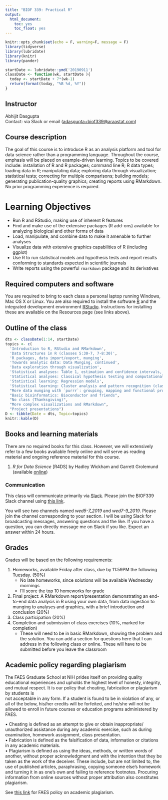 ```yaml
---
title: "BIOF 339: Practical R"
output:
  html_document:
    toc: yes
    toc_float: yes
---
```


```r
knitr::opts_chunk$set(echo = F, warning=F, message = F)
library(tidyverse)
library(lubridate)
library(knitr)
library(pander)

startDate <- lubridate::ymd('20190911')
classDate <- function(wk, startDate ){
  today <- startDate + 7*(wk-1)
  return(format(today, "%B %d, %Y"))
}
```

## Instructor 
Abhijit Dasgupta  
Contact: via Slack or email ([adasgupta+biof339@araastat.com](mailto:adasgupta+biof339@araastat.com)) 

## Course description

The goal of this course is to introduce R as an analysis platform and tool for data science rather than a programming language.
Throughout the course, emphasis will be placed on example-driven
learning. Topics to be covered include: installation of R and R
packages; command line R; R data types; loading data in R; manipulating
data; exploring data through visualization; statistical tests;
correcting for multiple comparisons; building models;  generating
publication-quality graphics; creating reports using RMarkdown. No prior programming experience is
required.

# Learning Objectives

- Run R and RStudio, making use of inherent R features
- Find and make use of the extensive packages (R add-ons) available for analyzing biological and other forms of data
- Load, manipulate, and combine data to make it amenable to further analyses
- Visualize data with extensive graphics capabilities of R (including ggplot)
- Use R to run statistical models and hypothesis tests and report results conforming to standards expected in scientific journals
- Write reports using the powerful `rmarkdown` package and its derivatives

## Required computers and software

You are required to bring to each class a personal laptop running Windows, Mac OS X or Linux. You 
are also required to install the software [R](http://cran.r-project.org){target=_blank} and
the integrated development environment [RStudio](https://www.rstudio.com){target=_blank}. Instructions for 
installing these are available on the Resources page (see links above).


## Outline of the class

```r
dts <- classDate(1:14, startDate)
topics <- c(
  'Introduction to R, RStudio and RMarkdown',
  'Data Structures in R (classes 5:30-7, 7-8:30)',
  'R packages, data import/export, munging',
  'Towards analytic data: Data Munging, continued',
  'Data exploration through visualization',
  'Statistical analyses: Table 1, estimation and confidence intervals, and more ggplot',
  'Statistical analyses: Classical hypothesis testing and computational inference',
  'Statistical learning: Regression models',
  'Statistical learning: Cluster analysis and pattern recognition (classes 5:30-7, 7-8:30)',
  "More data munging with `purrr`: grouping, mapping and functional programming",
  "Basic bioinformatics: Bioconductor and friends",
  "No class (Thanksgiving)",
  "More complex visualizations and RMarkdown",
  "Project presentations")
D <- tibble(Date = dts, Topic=topics)
knitr::kable(D)

```

## Books and learning materials

There are no required books for this class. However, we will extensively refer to
a few books available freely online and will serve as reading material and ongoing 
reference material for this course. 

1. _R for Data Science_ [R4DS] by Hadley Wickham and Garrett Grolemund (available [online](https://r4ds.had.co.nz/){target=_blank})

### Communication

This class will communicate primarily via [Slack](http://www.slack.com){target=_blank}. Please join the BIOF339 Slack channel using [this link](https://join.slack.com/t/biof339/shared_invite/enQtNzU1Njk5NDc2MDMyLWU5MjkwNzNlMmRlYTAwNDg2MGZjYWQ1YzEzMDUxMzc0MzE1NjZkMDFlY2Y0NTIyMGI2Y2VkODBiYmY0MjBiMzE).

You will see two channels named *wed5-7_2019* and *wed7-9_2019*. Please join the channel corresponding to your section. I will be using Slack for broadcasting messages, answering questions and the like. If you have a question, you can directly message me on Slack if you like. Expect an answer within 24 hours.

## Grades

Grades will be based on the following requirements:

1. Homeworks, available Friday after class, due by 11:59PM the following Tuesday.  (50%)
    - No late homeworks, since solutions will be available Wednesday mornings
    - I'll score the top 10 homeworks for grade
1. Final project: A RMarkdown report/presentation demonstrating an end-to-end data analysis in R using your own data, from data ingestion to munging to analyses and graphics, with a brief introduction and conclusion (20%)
1. Class participation (20%)
1. Completion and submission of class exercises (10%, marked for completion)
    - These will need to be in basic RMarkdown, showing the problem and the solution. You can add a section for questions here that I can address in the following class or online. These will have to be submitted before you leave the classroom

## Academic policy regarding plagiarism

The FAES Graduate School at NIH prides itself on providing quality
educational experiences and upholds the highest level of honesty,
integrity, and mutual respect. It is our policy that cheating,
fabrication or plagiarism by students is\
not acceptable in any form. If a student is found to be in violation of
any, or all of the below, his/her credits will be forfeited, and he/she
will not be allowed to enroll in future courses or education programs
administered by FAES.

• Cheating is defined as an attempt to give or obtain inappropriate/
unauthorized assistance during any academic exercise, such as during
examination, homework assignment, class presentation.\
• Fabrication is defined as the falsification of data, information or
citations in any academic materials.\
• Plagiarism is defined as using the ideas, methods, or written words of
another, without proper acknowledgment and with the intention that they
be taken as the work of the deceiver. These include, but are not limited
to, the use of published articles, paraphrasing, copying someone else’s
homework and turning it in as one’s own and failing to reference
footnotes. Procuring information from online sources without proper
attribution also constitutes plagiarism.

See [this link](https://faes.org/sites/default/files/Student_Handbook_2016-17.pdfhttps://faes.org/sites/default/files/Student_Handbook_2016-17.pdf){target=_blank} for FAES policy on academic plagiarism.


